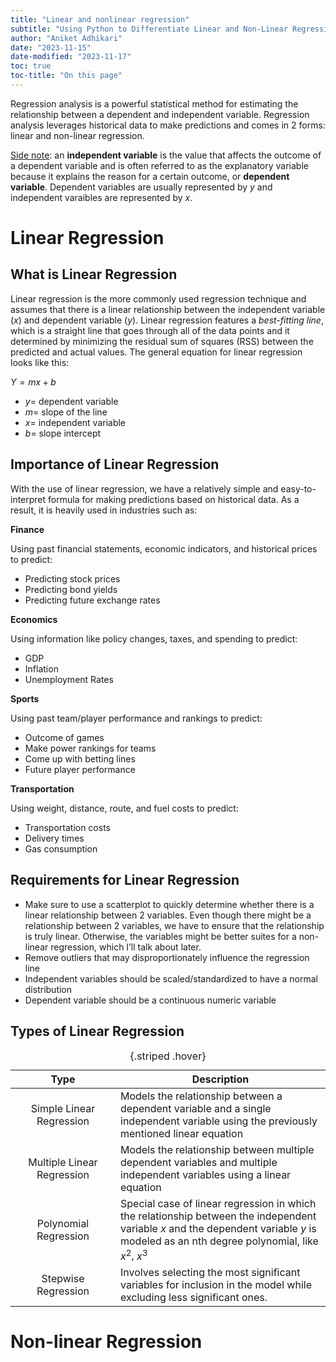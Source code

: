 ```yaml
---
title: "Linear and nonlinear regression"
subtitle: "Using Python to Differentiate Linear and Non-Linear Regression"
author: "Aniket Adhikari"
date: "2023-11-15"
date-modified: "2023-11-17"
toc: true
toc-title: "On this page"
---
```


Regression analysis is a powerful statistical method for estimating the relationship between a dependent and independent variable. Regression analysis leverages historical data to make predictions and comes in 2 forms: linear and non-linear regression.

<u>Side note</u>: an **independent variable** is the value that affects the outcome of a dependent variable and is often referred to as the explanatory variable because it explains the reason for a certain outcome, or **dependent variable**. Dependent variables are usually represented by $y$ and independent varaibles are represented by $x$. 

# Linear Regression
## What is Linear Regression
Linear regression is the more commonly used regression technique and assumes that there is a linear relationship between the independent variable ($x$) and dependent variable ($y$). Linear regression features a *best-fitting line*, which is a straight line that goes through all of the data points and it determined by minimizing the residual sum of squares (RSS) between the predicted and actual values. The general equation for linear regression looks like this: 

$Y = mx + b$

* $y =$ dependent variable
* $m =$ slope of the line
* $x =$ independent variable
* $b =$ slope intercept

## Importance of Linear Regression 
With the use of linear regression, we have a relatively simple and easy-to-interpret formula for making predictions based on historical data. As a result, it is heavily used in industries such as: 

**Finance**

Using past financial statements, economic indicators, and historical prices to predict: 

* Predicting stock prices
* Predicting bond yields
* Predicting future exchange rates

**Economics**

Using information like policy changes, taxes, and spending to predict:

* GDP
* Inflation
* Unemployment Rates 

**Sports**

Using past team/player performance and rankings to predict:

* Outcome of games
* Make power rankings for teams 
* Come up with betting lines 
* Future player performance

**Transportation**

Using weight, distance, route, and fuel costs to predict:

* Transportation costs
* Delivery times 
* Gas consumption 

## Requirements for Linear Regression

* Make sure to use a scatterplot to quickly determine whether there is a linear relationship between 2 variables. Even though there might be a relationship between 2 variables, we have to ensure that the relationship is truly linear. Otherwise, the variables might be better suites for a non-linear regression, which I'll talk about later.
* Remove outliers that may disproportionately influence the regression line
* Independent variables should be scaled/standardized to have a normal distribution
* Dependent variable should be a continuous numeric variable

## Types of Linear Regression

| Type  | Description |
|:----:|------------|
|Simple Linear Regression|Models the relationship between a dependent variable and a single independent variable using the previously mentioned linear equation |
|Multiple Linear Regression|Models the relationship between multiple dependent variables and multiple independent variables using a linear equation|
|Polynomial Regression|Special case of linear regression in which the relationship between the independent variable $x$ and the dependent variable $y$ is modeled as an nth degree polynomial, like $x^2$, $x^3$|
|Stepwise Regression| Involves selecting the most significant variables for inclusion in the model while excluding less significant ones.|
: {.striped .hover}

# Non-linear Regression